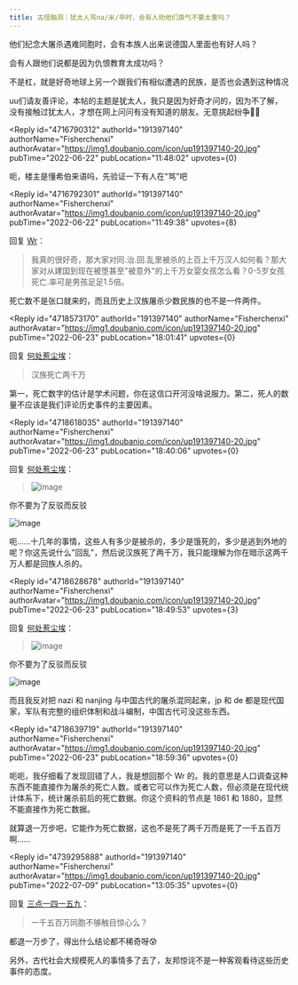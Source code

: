 ```yaml
---
title: 古怪脑洞｜犹太人骂na/米/卒时，会有人劝他们戾气不要太重吗？
---
```



<Forum groupName="古怪问题研究中心" groupUrl="https://www.douban.com/group/philosophasters/" archivedAt="2025-05-17T04:58:14.004Z">
  <Post
    id="269271096"
    title="古怪脑洞｜犹太人骂na/米/卒时，会有人劝他们戾气不要太重吗？"
    url="https://www.douban.com/group/topic/269271096/?_spm_id=MjE0MDAyNDc4"
    pubTime="2022-07-09"
    highlightUserId="191397140"
  >
他们纪念大屠杀遇难同胞时，会有本族人出来说德国人里面也有好人吗？

会有人跟他们说都是因为仇恨教育太成功吗？

不是杠，就是好奇地球上另一个跟我们有相似遭遇的民族，是否也会遇到这种情况

uu们请友善评论，本帖的主题是犹太人，我只是因为好奇才问的，因为不了解，没有接触过犹太人，才想在网上问问有没有知道的朋友。无意挑起纷争🙏🏻

<Reply
  id="4716790312"
  authorId="191397140"
  authorName="Fisherchenxi"
  authorAvatar="https://img1.doubanio.com/icon/up191397140-20.jpg"
  pubTime="2022-06-22"
  pubLocation="11:48:02"
  upvotes={0}
>
呃，楼主是懂希伯来语吗，先验证一下有人在"骂"吧
</Reply>

<Reply
  id="4716792301"
  authorId="191397140"
  authorName="Fisherchenxi"
  authorAvatar="https://img1.doubanio.com/icon/up191397140-20.jpg"
  pubTime="2022-06-22"
  pubLocation="11:49:38"
  upvotes={8}
>
回复 [Wr](https://www.douban.com/people/3582442/)：
> 我真的很好奇，那大家对同.治.回.乱里被杀的上百上千万汉人如何看？那大家对从建国到现在被堕甚至"被意外"的上千万女婴女孩怎么看？0-5岁女孩死亡.率可是男孩足足1.5倍。

死亡数不是张口就来的，而且历史上汉族屠杀少数民族的也不是一件两件。
</Reply>

<Reply
  id="4718573170"
  authorId="191397140"
  authorName="Fisherchenxi"
  authorAvatar="https://img1.doubanio.com/icon/up191397140-20.jpg"
  pubTime="2022-06-23"
  pubLocation="18:01:41"
  upvotes={0}
>
回复 [何处惹尘埃](https://www.douban.com/people/201264781/)：
> 汉族死亡两千万

第一，死亡数字的估计是学术问题，你在这信口开河没啥说服力。第二，死人的数量不应该是我们评论历史事件的主要因素。
</Reply>

<Reply
  id="4718618035"
  authorId="191397140"
  authorName="Fisherchenxi"
  authorAvatar="https://img1.doubanio.com/icon/up191397140-20.jpg"
  pubTime="2022-06-23"
  pubLocation="18:40:06"
  upvotes={0}
>
回复 [何处惹尘埃](https://www.douban.com/people/201264781/)：
> ![image](https://img1.doubanio.com/view/richtext/large/public/p371018860.jpg)

你不要为了反驳而反驳

![image](https://img1.doubanio.com/view/richtext/s/public/p371018860.jpg)

呃......十几年的事情，这些人有多少是被杀的，多少是饿死的，多少是逃到外地的呢？你这先说什么"回乱"，然后说汉族死了两千万，我只能理解为你在暗示这两千万人都是回族人杀的。
</Reply>

<Reply
  id="4718628678"
  authorId="191397140"
  authorName="Fisherchenxi"
  authorAvatar="https://img1.doubanio.com/icon/up191397140-20.jpg"
  pubTime="2022-06-23"
  pubLocation="18:49:53"
  upvotes={3}
>
回复 [何处惹尘埃](https://www.douban.com/people/201264781/)：
> ![image](https://img1.doubanio.com/view/richtext/large/public/p371018860.jpg)

你不要为了反驳而反驳

![image](https://img1.doubanio.com/view/richtext/s/public/p371018860.jpg)

而且我反对把 nazi 和 nanjing 与中国古代的屠杀混同起来，jp 和 de
都是现代国家，军队有完整的组织体制和战斗编制，中国古代可没这些东西。
</Reply>

<Reply
  id="4718639719"
  authorId="191397140"
  authorName="Fisherchenxi"
  authorAvatar="https://img1.doubanio.com/icon/up191397140-20.jpg"
  pubTime="2022-06-23"
  pubLocation="18:59:36"
  upvotes={0}
>
呃呃，我仔细看了发现回错了人，我是想回那个 Wr
的。我的意思是人口调查这种东西不能直接作为屠杀的死亡人数。或者它可以作为死亡人数，但必须是在现代统计体系下，统计屠杀前后的死亡数据。你这个资料的节点是
1861 和 1880，显然不能直接作为死亡数据。

就算退一万步吧，它能作为死亡数据，这也不是死了两千万而是死了一千五百万啊......
</Reply>

<Reply
  id="4739295888"
  authorId="191397140"
  authorName="Fisherchenxi"
  authorAvatar="https://img1.doubanio.com/icon/up191397140-20.jpg"
  pubTime="2022-07-09"
  pubLocation="13:05:35"
  upvotes={0}
>
回复 [三点一四一五九](https://www.douban.com/people/76812379/)：
> 一千五百万同胞不够触目惊心么？

都退一万步了，得出什么结论都不稀奇呀😰

另外，古代社会大规模死人的事情多了去了，友邦惊诧不是一种客观看待这些历史事件的态度。
</Reply>
  </Post>
</Forum>
